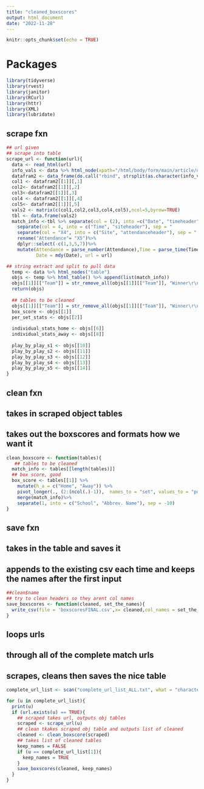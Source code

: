 ```yaml
---
title: "cleaned_boxscores"
output: html_document
date: "2022-11-28"
---
```


```r
knitr::opts_chunk$set(echo = TRUE)
```

# Packages

```r
library(tidyverse)
library(rvest)
library(janitor)
library(RCurl)
library(httr)
library(XML)
library(lubridate)
```




## scrape fxn


```r

## url given
## scrape into table
scrape_url <- function(url){
  data <- read_html(url)
  info_vals <- data %>% html_node(xpath="/html/body/form/main/article/div[2]/section[1]/header/div/dl") %>% html_text()
  datafram2 <- data_frame(do.call("rbind", strsplit(as.character(info_vals), ":\r\n       ", fixed = TRUE)))
  col1 <- datafram2[[1]][,1]
  col2<- datafram2[[1]][,2]
  col3<-datafram2[[1]][,3]
  col4 <- datafram2[[1]][,4]
  col5<- datafram2[[1]][,5]
  vals2 <- matrix(c(col1,col2,col3,col4,col5),ncol=5,byrow=TRUE)
  tbl <- data.frame(vals2)
  match_info <-tbl %>% separate(col = (2), into =c("Date", "timeheader"), sep = "                        ")%>%
    separate(col = 4, into = c("Time", "siteheader"), sep = "                        ")%>%
    separate(col = "X4", into = c("Site", "attendanceheader"), sep = "                        ")%>%
    rename("Attendance"= "X5")%>%
    dplyr::select(-c(1,3,5,7))%>%
    mutate(Attendance = parse_number(Attendance),Time = parse_time(Time),
           Date = mdy(Date), url = url)

## string extract and split to pull data
  temp <- data %>% html_nodes("table")
  objs <- temp %>% html_table() %>% append(list(match_info))
  objs[[1]][["Team"]] = str_remove_all(objs[[1]][["Team"]], "Winner\r\n                                            \r\n                                            ")
  return(objs)
  
  ## tables to be cleaned
  objs[[1]][["Team"]] = str_remove_all(objs[[1]][["Team"]], "Winner\r\n                                            \r\n                                            ")
  box_score <- objs[[1]]
  per_set_stats <- objs[[2]]
  
  individual_stats_home <- objs[[6]]
  individual_stats_away <- objs[[8]]
  
  play_by_play_s1 <- objs[[10]]
  play_by_play_s2 <- objs[[11]]
  play_by_play_s3 <- objs[[12]]
  play_by_play_s4 <- objs[[13]]
  play_by_play_s5 <- objs[[14]]
}

```

## clean fxn
## takes in scraped object tables
## takes out the boxscores and formats how we want it

```r
clean_boxscore <- function(tables){
   ## tables to be cleaned
  match_info <- tables[[length(tables)]]
  ## box score, good
  box_score <- tables[[1]] %>%
    mutate(h_a = c("Home", "Away")) %>%
    pivot_longer(., (2:(ncol(.)-1)),  names_to = "set", values_to = "points") %>%
    merge(match_info)%>%
    separate(1, into = c("School", "Abbrev. Name"), sep = -10)
}
```


## save fxn
## takes in the table and saves it
## appends to the existing csv each time and keeps the names after the first input


```r
##clean$name
## try to clean headers so they arent col names
save_boxscores <- function(cleaned, set_the_names){
  write_csv(file = 'boxscoresFINAL.csv',x= cleaned,col_names = set_the_names, append=TRUE)
}

```



## loops urls
## through all of the complete match urls
## scrapes, cleans then saves the nice table

```r
complete_url_list <- scan("complete_url_list_ALL.txt", what = "character")

for (u in complete_url_list){
  print(u)
  if (url.exists(u) == TRUE){
    ## scraped takes url, outputs obj tables
    scraped <- scrape_url(u)
    ## clean tkakes scraped obj table and outputs list of cleaned
    cleaned <- clean_boxscore(scraped)
    ## takes list of cleaned tables
    keep_names = FALSE
    if (u == complete_url_list[1]){
      keep_names = TRUE
    }
    save_boxscores(cleaned, keep_names)
  }
}
```